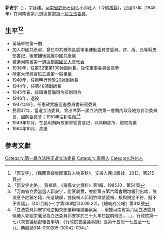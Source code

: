 {{Infobox Officeholder
|姓名=郭安宇
|圖像=File:郭安宇.jpg
|圖像大小=200px
|圖像說明=  
|字    =字廷建
|號    = 
|別名    = 
|出生名 = 
|出生日期 = 1899年12月？日
|出生地點 = 
|逝世日期 = {{dda|1964|10||1899|12|}}
|逝世地點 = 
|死因    = 
|墓地    = 
|墓地座標 = 
|籍貫    =[[河南省|河南省]][[許州|許州]]
|政黨    = 
|其他政黨 = 
|parents  = 
|配偶    = 
|伴侶    = 
|relatives  =  
|children  =  
|母校    = 
|著作    = 
|簽名    = 
|腳註    = 
|past    = 
}}
'''郭安宇'''（{{bd|1899年|12月|1964年|10月}}），字廷建。[[河南省|河南省]][[許州|許州]]石固西小郭莊人（今屬[[禹縣|禹縣]]）。民國37年（1948年）在河南省第六選區當選[[第一屆立法委員|第一屆立法委員]]。

== 生平<ref>「郭安宇」，《民國晉綏集團軍政人物春秋》，安徽人民出版社，2013，第215頁</ref><ref>「郭安宇史略」，賈福昌，《禹縣文史資料》第1輯，1985.10，第54頁</ref> ==
* 黃埔軍校第一期
* 加入中國共產黨，曾任中共豫陝區委軍事運動委員會委員、許、禹、長等縣支部書記，後被捕後脫離中國共產黨
* 當選河南省第一選區[[制憲國民大會代表|制憲國民大會代表]]
* 1936年，任第32軍第139師副師長，後任軍事委員會高參
* 陸軍大學將官班乙級第一期畢業
* 1940年，任昆明行營暫20師副師長
* 1944年，任第48師副師長
* 1945年春，任鎮東警備司令部副司令
* 1946年，退役
* 1947年9月，任憲政實施促進委員會研究委員
* 民國37年，當選立法委員，曾出席第一屆立法院第一會期內政及地方自治委員會、國防委員會；1951年注销名籍<ref>「河南省立委當選人郭安宇，附匪屬實，並於第五第六兩會期均報到出席，依法應予註銷名籍，所遺缺額，據候補人郭紹宗申請遞補，核與規定不符，擬不予置議」，(40)台統(一)字第388號(40.09.22)，《總統府公報》第313號</ref><ref>「立法委員郭安宇附逆擬交部彙辦報請鑒察案……前據河南省第六區立法委員候補人郭紹宗箋呈為立法委員郭安宇於三十九年在昆明附匪……」，行政院第一七八次會議秘密報告事項，《行政院會議議事錄》臺第十五冊一七五至一七九，典藏號014-000205-00042-004</ref>
* 1949年12月，在昆明向解放軍軍管會登記，以開辦診所、縫紉為業
* 1964年10月，病逝

== 參考文獻 ==
{{reflist}}

{{中華民國第一屆立法委員}}
{{中國國民黨陸軍軍官學校第一期學生}}
{{Authority control}}

[[Category:第一屆立法院正選立法委員|Category:第一屆立法院正選立法委員]]
[[Category:禹縣人|Category:禹縣人]]
[[Category:許州人|Category:許州人]]